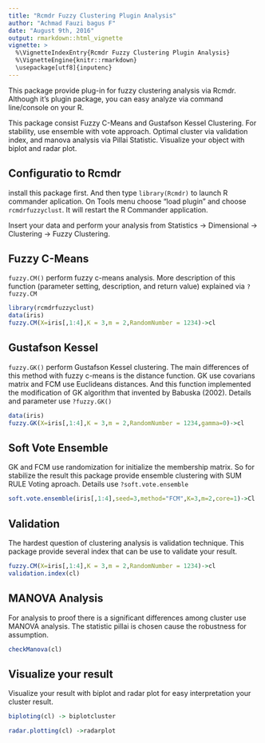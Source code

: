 ---
title: "Rcmdr Fuzzy Clustering Plugin Analysis"
author: "Achmad Fauzi bagus F"
date: "August 9th, 2016"
output: rmarkdown::html_vignette
vignette: >
  %\VignetteIndexEntry{Rcmdr Fuzzy Clustering Plugin Analysis}
  %\VignetteEngine{knitr::rmarkdown}
  \usepackage[utf8]{inputenc}
---

This package provide plug-in for fuzzy clustering analysis via Rcmdr. Although it's plugin package, you can easy analyze via command line/console on your R. 

This package consist Fuzzy C-Means and Gustafson Kessel Clustering. For stability, use ensemble with vote approach. Optimal cluster via validation index, and manova analysis via Pillai Statistic. Visualize your object with biplot and radar plot.

## Configuratio to Rcmdr

install this package first. And then type `library(Rcmdr)` to launch R commander aplication. On Tools menu choose "load plugin" and choose `rcmdrfuzzyclust`. It will restart the R Commander application.

Insert your data and perform your analysis from Statistics -> Dimensional -> Clustering -> Fuzzy Clustering. 

## Fuzzy C-Means

`fuzzy.CM()` perform fuzzy c-means analysis. More description of this function (parameter setting, description, and return value) explained via `?fuzzy.CM`

```{r, echo=T}
library(rcmdrfuzzyclust)
data(iris)
fuzzy.CM(X=iris[,1:4],K = 3,m = 2,RandomNumber = 1234)->cl
```

## Gustafson Kessel

`fuzzy.GK()` perform Gustafson Kessel clustering. The main differences of this method with fuzzy c-means is the distance function. GK use covarians matrix and FCM use Euclideans distances. 
And this function implemented the modification of GK algorithm that invented by Babuska (2002). Details and parameter use `?fuzzy.GK()`

```{r, echo=T}
data(iris)
fuzzy.GK(X=iris[,1:4],K = 3,m = 2,RandomNumber = 1234,gamma=0)->cl
```

## Soft Vote Ensemble

GK and FCM use randomization for initialize the membership matrix. So for stabilize the result this package provide ensemble clustering with SUM RULE Voting aproach. Details use `?soft.vote.ensemble`

```{r, echo=T}
soft.vote.ensemble(iris[,1:4],seed=3,method="FCM",K=3,m=2,core=1)->Cl
```

## Validation

The hardest question of clustering analysis is validation technique. This package provide several index that can be use to validate your result.

```{r, echo=T}
fuzzy.CM(X=iris[,1:4],K = 3,m = 2,RandomNumber = 1234)->cl
validation.index(cl)
```

## MANOVA Analysis

For analysis to proof there is a significant differences among cluster use MANOVA analysis. The statistic pillai is chosen cause the robustness for assumption.

```{r, echo=TRUE}
checkManova(cl)
```

## Visualize your result

Visualize your result with biplot and radar plot for easy interpretation your cluster result.

```{r, echo=TRUE,fig.show='hold'}
biploting(cl) -> biplotcluster
```

```{r, echo=TRUE,fig.show='hold'}
radar.plotting(cl) ->radarplot
```
